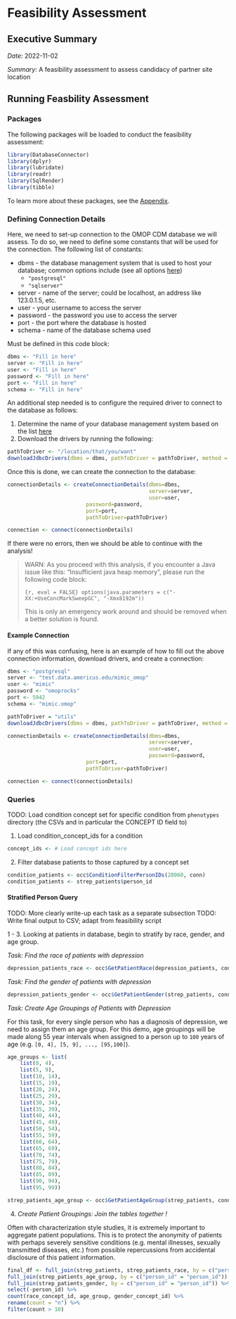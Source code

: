 # Feasibility Assessment

## Executive Summary

*Date:* 2022-11-02

*Summary:* A feasibility assessment to assess candidacy of partner site location

## Running Feasbility Assessment

### Packages

The following packages will be loaded to conduct the feasibility assessment:

```r
library(DatabaseConnector)
library(dplyr)
library(lubridate)
library(readr)
library(SqlRender)
library(tibble)
```

To learn more about these packages, see the [Appendix](#appendix).

### Defining Connection Details

Here, we need to set-up connection to the OMOP CDM database we will assess.
To do so, we need to define some constants that will be used for the connection.
The following list of constants:

- dbms - the database management system that is used to host your database; common options include (see all options [here](http://ohdsi.github.io/DatabaseConnector/reference/createConnectionDetails.html))
	- `"postgresql"`
	- `"sqlserver"`
- server - name of the server; could be localhost, an address like 123.0.1.5, etc.
- user - your username to access the server
- password - the password you use to access the server
- port - the port where the database is hosted
- schema - name of the database schema used

Must be defined in this code block:

```r
dbms <- "Fill in here"
server <- "Fill in here"
user <- "Fill in here"
password <- "Fill in here"
port <- "Fill in here"
schema <- "Fill in here"
```

An additional step needed is to configure the required driver to connect to the database as follows:

1. Determine the name of your database management system based on the list [here](http://ohdsi.github.io/DatabaseConnector/reference/downloadJdbcDrivers.html)
2. Download the drivers by running the following:
	
```r
pathToDriver <- "/location/that/you/want"
downloadJdbcDrivers(dbms = dbms, pathToDriver = pathToDriver, method = "auto")
```

Once this is done, we can create the connection to the database:

```r
connectionDetails <- createConnectionDetails(dbms=dbms, 
                                             server=server,
                                             user=user,
					     password=password,
					     port=port,
					     pathToDriver=pathToDriver)

connection <- connect(connectionDetails)
```

If there were no errors, then we should be able to continue with the analysis!

> WARN: As you proceed with this analysis, if you encounter a Java issue like this: "Insufficient java heap memory", please run the following code block:
>
> ````{r, eval = FALSE}
> options(java.parameters = c("-XX:+UseConcMarkSweepGC", "-Xmx8192m"))
> ````
>
> This is only an emergency work around and should be removed when a better solution is found.

#### Example Connection

If any of this was confusing, here is an example of how to fill out the above connection information, download drivers, and create a connection:

```r
dbms <- "postgresql"
server <- "test.data.americus.edu/mimic_omop"
user <- "mimic"
password <- "omoprocks"
port <- 5042
schema <- "mimic.omop"

pathToDriver = "utils"
downloadJdbcDrivers(dbms = dbms, pathToDriver = pathToDriver, method = "auto")

connectionDetails <- createConnectionDetails(dbms=dbms, 
                                             server=server,
                                             user=user,
                                             password=password,
					     port=port,
					     pathToDriver=pathToDriver)

connection <- connect(connectionDetails)
```

### Queries

TODO: Load condition concept set for specific condition from `phenotypes` directory (the CSVs and in particular the CONCEPT ID field to)

1. Load condition_concept_ids for a condition

```r
concept_ids <- # Load concept ids here
```


2. Filter database patients to those captured by a concept set

```r
condition_patients <- occ$ConditionFilterPersonIDs(28060, conn)
condition_patients <- strep_patients$person_id
```

#### Stratified Person Query

TODO: More clearly write-up each task as a separate subsection
TODO: Write final output to CSV; adapt from feasibility script

1 - 3. Looking at patients in database, begin to stratify by race, gender, and age group.

*Task: Find the race of patients with depression*
```r
depression_patients_race <- occ$GetPatientRace(depression_patients, conn)
```

*Task: Find the gender of patients with depression*

```r
depression_patients_gender <- occ$GetPatientGender(strep_patients, conn)
```

*Task: Create Age Groupings of Patients with Depression*

For this task, for every single person who has a diagnosis of depression, we need to assign them an age group. For this demo, age groupings will be made along 55 year intervals when assigned to a person up to `100` years of age (e.g. `[0, 4], [5, 9], ..., [95,100]`).

```r
age_groups <- list(
	list(0, 4),
	list(5, 9),
	list(10, 14),
	list(15, 19),
	list(20, 24),
	list(25, 29),
	list(30, 34),
	list(35, 39),
	list(40, 44),
	list(45, 49),
	list(50, 54),
	list(55, 59),
	list(60, 64),
	list(65, 69),
	list(70, 74),
	list(75, 79),
	list(80, 84),
	list(85, 89),
	list(90, 94),
	list(95, 99))

strep_patients_age_group <- occ$GetPatientAgeGroup(strep_patients, conn, age_groupings = age_groups)
```

4. *Create Patient Groupings: Join the tables together !*

Often with characterization style studies, it is extremely important to aggregate patient populations. This is to protect the anonymity of patients with perhaps severely sensitive conditions (e.g. mental illnesses, sexually transmitted diseases, etc.) from possible repercussions from accidental disclosure of this patient information.

```r
final_df <- full_join(strep_patients, strep_patients_race, by = c("person_id" = "person_id")) %>% 
full_join(strep_patients_age_group, by = c("person_id" = "person_id")) %>%
full_join(strep_patients_gender, by = c("person_id" = "person_id")) %>%
select(-person_id) %>% 
count(race_concept_id, age_group, gender_concept_id) %>%
rename(count = "n") %>%
filter(count > 10)
```

